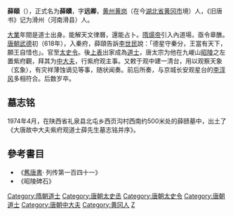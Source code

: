'''薛頤'''（{{bd|6世纪|？|646年||catIdx=X}}），正式名为'''薛賾'''，字'''远卿'''，[[黄州_(隋朝)|黄州]][[黄岗县|黄岗]]（在今[[湖北省|湖北省]][[黄冈市|黄冈市]]境）人，《旧唐书》记为滑州（河南滑县）人。

[[大业_(年号)|大業]]年間是道士出身。能解天文律曆，還能占卜。[[隋煬帝|隋煬帝]]引入內道場，亟令章醮。[[唐朝|唐朝]][[武德|武德]]初（618年），入秦府，薛頤告訴[[李世民|李世民]]說：「德星守秦分，王當有天下，願王自惜也」。官至[[太史令|太史令]]。後[[上表|上表]]出家成為[[道士|道士]]，唐太宗为他在九嵕山[[唐昭陵|昭陵]]之左置紫府觀，拜其为[[中大夫|中大夫]]，行紫府观主事。又敕于观中建一清台，用以观察天象（玄象），有灾祥薄蚀谪见等事，随状闻奏。前后所奏，与京城长安观星台的[[李淳风|李淳风]]多相符合。后数岁卒。

==墓志铭==
1974年4月，在陕西省礼泉县北屯乡西页沟村西南约500米处的薛赜墓中，出土了《大唐故中大夫紫府观道士薛先生墓志铭并序》。
{{Quotation|
大唐故中大夫紫府观道士薛先生墓志铭并序
<br>夫体道观妙，言象之所未宣；忘情悬解，筌蹄之所不系。故能隐显真俗，出处朝野，而无□待之累者，斯可谓至人矣。爰有上德曰中大夫、紫府观道士薛先生讳赜，字远卿，黄州黄岗人也。车正司众闲之叙，御史职台衡之务。舄帟冠盖，蝉联名德。'''曾祖明孙，齐中书侍郎；祖仕敬，栖神秘道，山林静默，梁武帝褒赠北定州刺史。父宠，陈期思县令'''。先生降灵仙府，资气上元，情用玄漠，志识清远，淡虚心於物我，荡妙思於烟霞。以为大象无形，尚因形而言象；明德若昧，犹学之於不学。乃探综流略，考览经纬，步三光之脁侧，推二气之盈虚，不出户庭，洞精机妙。然而连拒屯剥，时惟艰限，俗情好径，道隐未彰，遂超尘绝迹，高尚其志。披黄褐而朝丹府，赉玉简而趋金阙，放心碧落，静虑清都。寻属灵景垂天，荣光照水。我皇帝俯膺历试，弘济艰难，玉帛山林，弓旌遾轴，於是解巾南郭，讬乘西园。虚揖申访道之言，惟帟展畴咨之问。圣明驭历，万物惟新，'''授太史丞，迁太史令'''。自昔两正司和，四官钦象，巫咸著星辰之志，姬旦贻略景之书。年代浸远，次舍寥落。缪占琐说，异端竞起。先生识悟玄通，性理明瞻。芟翦浮伪，断以经术；物色祯祥，信同符契。及乎盛德光被，先天弗违，冯相罢弥晕之占，穰祈无瓘斝之请。乃抗表陈诚，求志林壑。天子凝神当扆，永怀恬退。激其清尚之风，贲以尊贤之典。'''有诏特授中大夫'''，听志瀴弁，还袭巾褐。别於昭陵之左，创筑紫府观以居之。先生展会宿心，申抒情素，静灵台而餐沆瀣，扬天鼓而嗽朝霞。放浪形骸，若趣浮黎之境；逍遥心识，如游太无之上。将赜神於九府，终练质於三仙，'''以贞观廿年十月十三日，尸化於紫府之观，春秋若干'''。粤以其年十二月十四日，陪葬於昭陵之所。王人监护，事加周给。将恐昳景难追，流风靡系。安期既往，止传实舄；吕牙葬 ，唯余玉钤。勒石玄扃，无传遗烈。其铭曰：  
<br>道气窅冥，玄宗机妙，在阴莫测，处阳弗曜。矫矫先生，清朗通照，出无入有，知微体要。
<br>研覆淳粹，推校亏盈，乘流影响，逐境晦明。既冥其趣，实性其情，托志玄圃，栖心上清。
<br>天步艰难，风云资始，停丹九竈，背淮千里。望景来思，占鸟爰止，析空畴算，解环精理。
<br>凤举龙腾，开元留圣，百神奉职，万流澄镜。司序甄明，授方荣盛，衡度齐壹，经缠清正。
<br>披沥丹素，解释缨緌，光扬朝序，飖裔仙衣。烧香雨散，击磬云飞，观化斯怛，瞻星靡追。
<br>夜台绵眇，玄庐幽翳，石髓振灵，玉棺虚闭。悠哉三岳，旷矣千岁，仙迹逾远，素风弥励。
}}

==參考書目==

* 《[[舊唐書|舊唐書]]· 列传第一百四十一》
* 《昭陵碑石》

{{DEFAULTSORT:X}}
[[Category:隋朝道士|Category:隋朝道士]]
[[Category:唐朝太史丞|Category:唐朝太史丞]]
[[Category:唐朝太史令|Category:唐朝太史令]]
[[Category:唐朝道士|Category:唐朝道士]]
[[Category:唐朝中大夫|Category:唐朝中大夫]]
[[Category:黄冈人|Category:黄冈人]]
[[Category:薛姓|Z]]
